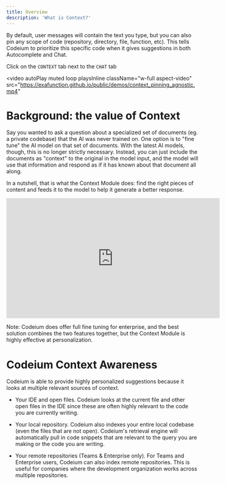 ```yaml
---
title: Overview
description: 'What is Context?'
---
```


By default, user messages will contain the text you type, but you can also pin any scope of code (repository, directory, file, function, etc). This tells Codeium to prioritize this specific code when it gives suggestions in both Autocomplete and Chat.

<Tip>Click on the `CONTEXT` tab next to the `CHAT` tab</Tip>

<video
  autoPlay
  muted
  loop
  playsInline
  className="w-full aspect-video"
  src="https://exafunction.github.io/public/demos/context_pinning_agnostic.mp4"
></video>

# Background: the value of Context

Say you wanted to ask a question about a specialized set of documents (eg. a private codebase) that the AI was never trained on. One option is to "fine tune" the AI model on that set of documents. With the latest AI models, though, this is no longer strictly necessary. Instead, you can just include the documents as "context" to the original in the model input, and the model will use that information and respond as if it has known about that document all along.

In a nutshell, that is what the Context Module does: find the right pieces of content and feeds it to the model to help it generate a better response.

<iframe width="560" height="315" src="https://www.youtube.com/embed/yy2umoeitGo?si=e16vsJqYTPn_g55R" title="YouTube video player" frameborder="0" allow="accelerometer; autoplay; clipboard-write; encrypted-media; gyroscope; picture-in-picture; web-share" referrerpolicy="strict-origin-when-cross-origin" allowfullscreen></iframe>

Note: Codeium does offer full fine tuning for enterprise, and the best solution combines the two features together, but the Context Module is highly effective at personalization.

# Codeium Context Awareness

Codeium is able to provide highly personalized suggestions because it looks at multiple relevant sources of context. 

- Your IDE and open files. Codeium looks at the current file and other open files in the IDE since these are often highly relevant to the code you are currently writing. 

- Your local repository. Codeium also indexes your entire local codebase (even the files that are not open). Codeium's retrieval engine will automatically pull in code snippets that are relevant to the query you are making or the code you are writing. 

- Your remote repositories (Teams & Enterprise only). For Teams and Enterprise users, Codeium can also index remote repositories. This is useful for companies where the development organization works across multiple repositories.